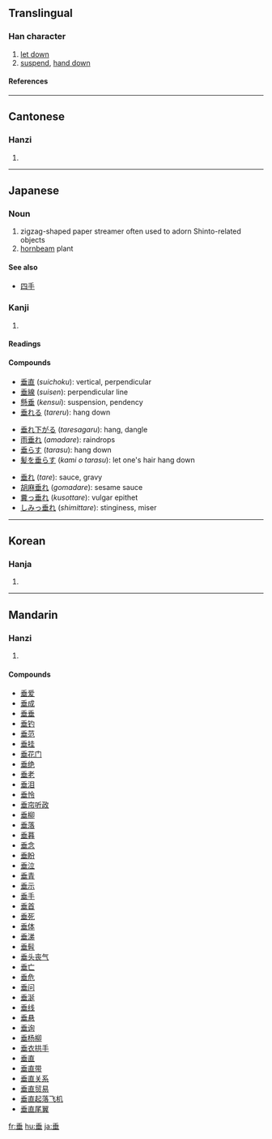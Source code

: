 {{see|埀}}
==Translingual==

===Han character===
{{Han char|rn=32|rad=土|as=05|sn=8|four=2010<sub>4</sub>|canj=竹十廿一 (HJTM)}}

# [[let down]]
# [[suspend]], [[hand down]]

====References====
{{Han ref|kx=0227.160|dkj=05012|dj=0463.020|hdz=10432.050|uh=5782|ud=22402|bh=ABAB|bd=43947}}

----

==Cantonese==

===Hanzi===
{{yue-hanzi|jyut=|y=seui4}}

# {{defn|Cantonese}}

----

==Japanese==

===Noun===
{{ja-noun|k|hira=しで|rom=shide}}

# zigzag-shaped paper streamer often used to adorn Shinto-related objects
# [[hornbeam]] plant

====See also====
* [[四手]]

===Kanji===
{{ja-kanji|grade=6|rs=土05}}

# {{defn|Japanese}}

====Readings====
{{ja-readings|on=[[すい]] (''sui'')|kun=[[たれる]] ([[垂れる]], ''tareru''), [[たらす]] ([[垂らす]], ''tarasu''), [[たれ]] ([[垂れ]], ''tare''), [[なんなんとす]] ([[垂す]], ''nannantosu'')|nanori=[[たる]] (''taru''), [[だれ]] (''dare'')}}

====Compounds====
{{top3}}
*[[垂直]] (''suichoku''): vertical, perpendicular
*[[垂線]] (''suisen''): perpendicular line
*[[懸垂]] (''kensui''): suspension, pendency
*[[垂れる]] (''tareru''): hang down
{{mid3}}
*[[垂れ下がる]] (''taresagaru''): hang, dangle
*[[雨垂れ]] (''amadare''): raindrops
*[[垂らす]] (''tarasu''): hang down
*[[髪を垂らす]] (''kami o tarasu''): let one's hair hang down
{{mid3}}
*[[垂れ]] (''tare''): sauce, gravy
*[[胡麻垂れ]] (''gomadare''): sesame sauce
*[[糞っ垂れ]] (''kusottare''): vulgar epithet
*[[しみっ垂れ]] (''shimittare''): stinginess, miser
{{bottom}}

----

==Korean==

===Hanja===
{{ko-hanja|hangeul=수|rv=su|mr=su}}

# {{defn|Korean}}

----

==Mandarin==

===Hanzi===
{{cmn-hanzi|pin=[[chuí]] ([[chui2]])|wg=ch'ui<sup>2</sup>}}

# {{defn|Mandarin}}

====Compounds====
*[[垂爱]]
*[[垂成]]
*[[垂垂]]
*[[垂钓]]
*[[垂范]]
*[[垂挂]]
*[[垂花门]]
*[[垂绝]]
*[[垂老]]
*[[垂泪]]
*[[垂怜]]
*[[垂帘听政]]
*[[垂柳]]
*[[垂落]]
*[[垂暮]]
*[[垂念]]
*[[垂盼]]
*[[垂泣]]
*[[垂青]]
*[[垂示]]
*[[垂手]]
*[[垂首]]
*[[垂死]]
*[[垂体]]
*[[垂涕]]
*[[垂髫]]
*[[垂头丧气]]
*[[垂亡]]
*[[垂危]]
*[[垂问]]
*[[垂涎]]
*[[垂线]]
*[[垂悬]]
*[[垂询]]
*[[垂杨柳]]
*[[垂衣拱手]]
*[[垂直]]
*[[垂直带]]
*[[垂直关系]]
*[[垂直贸易]]
*[[垂直起落飞机]]
*[[垂直尾翼]]

[[fr:垂]]
[[hu:垂]]
[[ja:垂]]